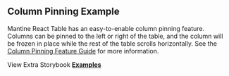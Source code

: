 
<Head>
  <title>{'Column Pinning Example - Mantine React Table V2 Docs'}</title>
  <meta
    name="description"
    content="An example of Mantine React Table which shows how to make the header and footer sticky while scrolling."
  />
  <meta property="og:title" content="Column Pinning Mantine React Table Example" />
  <meta
    property="og:description"
    content="An example of Mantine React Table which shows how to make the header and footer sticky while scrolling."
  />
</Head>

## Column Pinning Example

Mantine React Table has an easy-to-enable column pinning feature. Columns can be pinned to the left or right of the table, and the column will be frozen in place while the rest of the table scrolls horizontally. See the [Column Pinning Feature Guide](/docs/guides/column-pinning) for more information.

<Examples isPage />

View Extra Storybook **[Examples](https://www.Mantine-react-table.dev/?path=/story/prop-playground--default)**
